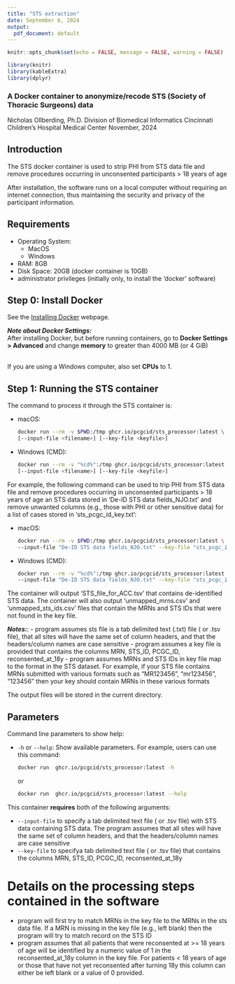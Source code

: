 ```yaml
---
title: "STS extraction"
date: September 6, 2024
output:
  pdf_document: default
---
```


```r
knitr::opts_chunk$set(echo = FALSE, message = FALSE, warning = FALSE)
```

```r
library(knitr)
library(kableExtra)
library(dplyr)
```


### A Docker container to anonymize/recode STS (Society of Thoracic Surgeons) data

Nicholas Ollberding, Ph.D.
Division of Biomedical Informatics
Cincinnati Children's Hospital Medical Center
November, 2024


## Introduction
The STS docker container is used to strip PHI from STS data file and remove procedures occurring in unconsented participants > 18 years of age

After installation, the software runs on a local computer without requiring an internet connection, thus maintaining the security and privacy of the participant information. 

## Requirements
* Operating System:
    + MacOS
    + Windows
* RAM: 8GB
* Disk Space: 20GB (docker container is 10GB)
* administrator privileges (initially only, to install the 'docker' software)

## Step 0: Install Docker

See the [Installing Docker](https://degauss.org/using_degauss.html#Installing_Docker) webpage.

**_Note about Docker Settings:_**  
After installing Docker, but before running containers, go to **Docker Settings > Advanced** and change **memory** to greater than 4000 MB (or 4 GiB) <br> 

\begin{center}
\includegraphics[width=0.75\textwidth]{../figs/docker_settings_memory.png}
\end{center}

<!-- <center> ![](../figs/docker_settings_memory.PNG) </center> -->
<br> If you are using a Windows computer, also set **CPUs** to 1. <br>
<!-- <center> ![](../figs/docker_settings_cpu.png) </center> Click **Apply** and wait for Docker to restart. -->

## Step 1: Running the STS container

The command to process it through the STS container is:
 
  - macOS:
  
    ```sh
    docker run --rm -v $PWD:/tmp ghcr.io/pcgcid/sts_processor:latest \
    [--input-file <filename>] [--key-file <keyfile>]
    ```
  
  - Windows (CMD):
  
    ```sh
    docker run --rm -v "%cd%":/tmp ghcr.io/pcgcid/sts_processor:latest ^
    [--input-file <filename>] [--key-file <keyfile>]
    ```
    
For example, the following command can be used to trip PHI from STS data file and remove procedures occurring in unconsented participants > 18 years of age an STS data stored in 'De-ID STS data fields_NJO.txt' and remove unwanted columns (e.g., those with PHI or other sensitive data) for a list of cases stored in 'sts_pcgc_id_key.txt':
  
  - macOS:
  
    ```sh
    docker run --rm -v $PWD:/tmp ghcr.io/pcgcid/sts_processor:latest \
    --input-file "De-ID STS data fields_NJO.txt" --key-file "sts_pcgc_id_key.txt"
    ```
    
  
  - Windows (CMD):
  
    ```sh
    docker run --rm -v "%cd%":/tmp ghcr.io/pcgcid/sts_processor:latest ^
    --input-file "De-ID STS data fields_NJO.txt" --key-file "sts_pcgc_id_key.txt"
    ```

The container will output 'STS_file_for_ACC.tsv' that contains de-identified STS data. The container will also output 'unmapped_mrns.csv' and 'unmapped_sts_ids.csv' files that contain the MRNs and STS IDs that were not found in the key file.

**_Notes:_**:
        - program assumes sts file is a tab delimited text (.txt) file ( or .tsv file), that all sites will have the same set of column headers, and that the headers/column names are case sensitive
        - program assumes a key file is provided that contains the columns MRN, STS_ID, PCGC_ID, reconsented_at_18y
        - program assumes MRNs and STS IDs in key file map to the format in the STS dataset. For example, if your STS file contains MRNs submitted with various formats such as "MR123456", "mr123456", "123456" then your key should contain MRNs in these various formats
        
The output files will be stored in the current directory. 


## Parameters

Command line parameters to show help:

- `-h` or `--help`: Show available parameters. For example, users can use this command:

  ```sh
  docker run  ghcr.io/pcgcid/sts_processor:latest -h
  ```
or 

  ```sh
  docker run  ghcr.io/pcgcid/sts_processor:latest --help
  ```

This container __requires__ both of the following arguments:

- `--input-file` to specify a tab delimited text file ( or .tsv file) with STS data containing STS data. The program assumes that all sites will have the same set of column headers, and that the headers/column names are case sensitive
- `--key-file` to specifya tab delimited text file ( or .tsv file) that contains the columns MRN, STS_ID, PCGC_ID, reconsented_at_18y


# Details on the processing steps contained in the software
- program will first try to match MRNs in the key file to the MRNs in the sts data file. If a MRN is missing in the key file (e.g., left blank) then the program will try to match record on the STS ID
- program assumes that all patients that were reconsented at >= 18 years of age will be identified by a numeric value of 1 in the reconsented_at_18y column in the key file. For patients < 18 years of age or those that have not yet reconsented after turning 18y this column can either be left blank or a value of 0 provided. 